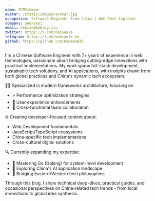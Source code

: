 ```yaml
---
name: 克喵Kemeow
avatar: /static/images/avatar.jpg
occupation: Software Engineer from China | Web Tech Explorer
company: Geekskai
email: kemiao@kmblog.icu
twitter: https://x.com/KaiGeeks
telegram: https://t.me/kemiaofx_me
github: https://github.com/Kemeow815
---
```


I'm a Chinese Software Engineer with 7+ years of experience in web technologies, passionate about bridging cutting-edge innovations with practical implementations. My work spans full-stack development, sustainable tech solutions, and AI applications, with insights drawn from both global practices and China's dynamic tech ecosystem.

👨‍💻 Specialized in modern frameworks architecture, focusing on:
- ⚡ Performance optimization strategies
- 🎨 User experience enhancements
- 🤝 Cross-functional team collaboration

🌐 Creating developer-focused content about:
- Web Development fundamentals
- JavaScript/TypeScript ecosystems
- China-specific tech implementations
- Cross-cultural digital solutions

🔍 Currently expanding my expertise:
- 🚀 Mastering Go (Golang) for system-level development
- 🌱 Exploring China's AI application landscape
- 🔗 Bridging Eastern/Western tech philosophies

Through this blog, I share technical deep-dives, practical guides, and occasional perspectives on China-related tech trends - from local innovations to global idea synthesis.